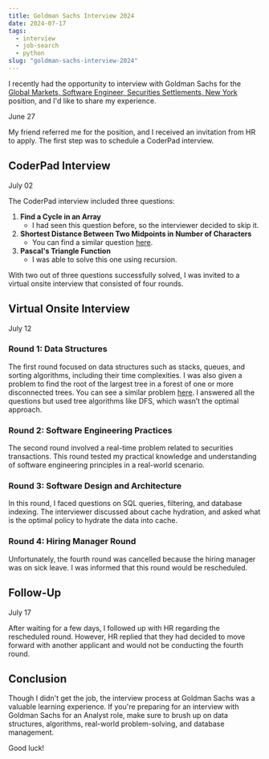 ```yaml
---
title: Goldman Sachs Interview 2024
date: 2024-07-17
tags:
  - interview
  - job-search
  - python
slug: "goldman-sachs-interview-2024"
---
```


I recently had the opportunity to interview with Goldman Sachs for the [Global Markets, Software Engineer, Securities Settlements, New York](https://higher.gs.com/roles/131593) position, and I'd like to share my experience.

June 27

My friend referred me for the position, and I received an invitation from HR to apply. The first step was to schedule a CoderPad interview.

## CoderPad Interview

July 02

The CoderPad interview included three questions:

1. **Find a Cycle in an Array**
   - I had seen this question before, so the interviewer decided to skip it.
2. **Shortest Distance Between Two Midpoints in Number of Characters**
   - You can find a similar question [here](https://leetcode.com/discuss/interview-question/4642672/Goldman-Sachs-Coderpad-Round).
3. **Pascal's Triangle Function**
   - I was able to solve this one using recursion.

With two out of three questions successfully solved, I was invited to a virtual onsite interview that consisted of four rounds.

## Virtual Onsite Interview

July 12

### Round 1: Data Structures

The first round focused on data structures such as stacks, queues, and sorting algorithms, including their time complexities. I was also given a problem to find the root of the largest tree in a forest of one or more disconnected trees. You can see a similar problem [here](https://leetcode.com/discuss/interview-question/1204670/amazon-interview-question-root-of-largest-tree-in-a-forest). I answered all the questions but used tree algorithms like DFS, which wasn’t the optimal approach.

### Round 2: Software Engineering Practices

The second round involved a real-time problem related to securities transactions. This round tested my practical knowledge and understanding of software engineering principles in a real-world scenario.

### Round 3: Software Design and Architecture

In this round, I faced questions on SQL queries, filtering, and database indexing. The interviewer discussed about cache hydration, and asked what is the optimal policy to hydrate the data into cache.

### Round 4: Hiring Manager Round

Unfortunately, the fourth round was cancelled because the hiring manager was on sick leave. I was informed that this round would be rescheduled.

## Follow-Up

July 17

After waiting for a few days, I followed up with HR regarding the rescheduled round. However, HR replied that they had decided to move forward with another applicant and would not be conducting the fourth round.

## Conclusion

Though I didn't get the job, the interview process at Goldman Sachs was a valuable learning experience. If you're preparing for an interview with Goldman Sachs for an Analyst role, make sure to brush up on data structures, algorithms, real-world problem-solving, and database management.

Good luck!
